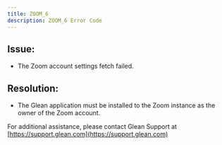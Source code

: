 ```yaml
---
title: ZOOM_6
description: ZOOM_6 Error Code
---
```


## Issue:

- The Zoom account settings fetch failed.

## Resolution:

- The Glean application must be installed to the Zoom instance as the owner of the Zoom account.

For additional assistance, please contact Glean Support at [https://support.glean.com](https://support.glean.com)
